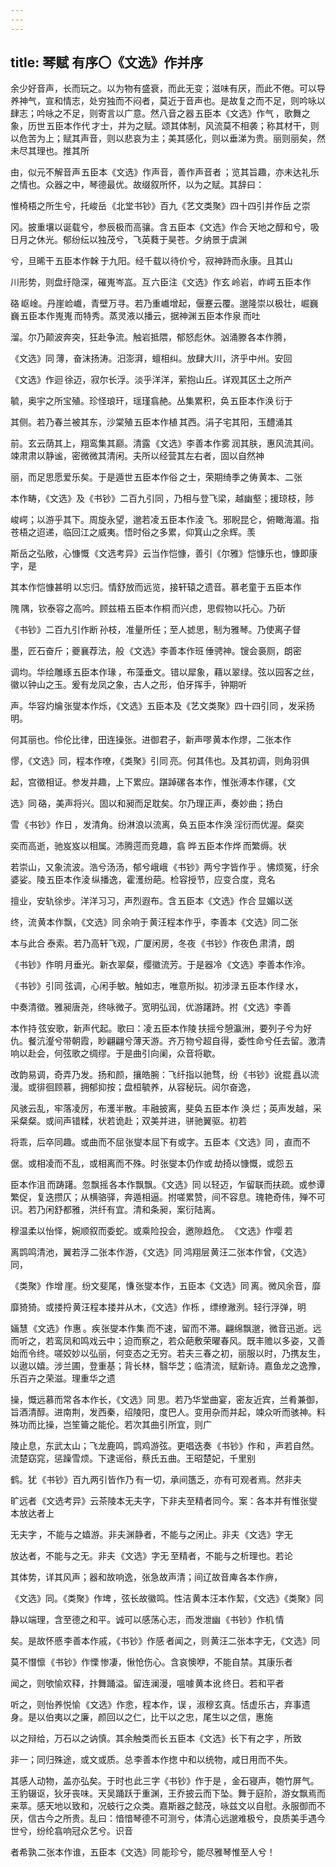 ```yaml
---
---
---
```

title: 琴赋 有序〇《文选》作并序
---



余少好音声，长而玩之。以为物有盛衰，而此无变；滋味有厌，而此不倦。可以导养神气，宣和情志，处穷独而不闷者，莫近于音声也。是故复之而不足，则吟咏以肆志；吟咏之不足，则寄言以广意。然八音之器 五臣本《文选》作气 ，歌舞之象，历世 五臣本作代 才士，并为之赋。颂其体制，风流莫不相袭；称其材干，则以危苦为上；赋其声音，则以悲哀为主；美其感化，则以垂涕为贵。丽则丽矣，然未尽其理也。推其所

由，似元不解音声 五臣本《文选》作声音，善作声音者 ；览其旨趣，亦未达礼乐之情也。众器之中，琴德最优。故缀叙所怀，以为之赋。其辞曰：

惟椅梧之所生兮，托峻岳 《北堂书钞》百九《艺文类聚》四十四引并作岳 之崇

冈。披重壤以诞载兮，参辰极而高骧。含 五臣本《文选》作合 天地之醇和兮，吸日月之休光。郁纷纭以独茂兮，飞英蕤于昊苍。夕纳景于虞渊

兮，旦晞干 五臣本作榦 于九阳。经千载以待价兮，寂神跱而永康。且其山

川形势，则盘纡隐深，磪嵬岑嵓。互 六臣注《文选》作玄 岭岩，岞崿 五臣本作

硌 岖崯。丹崖崄巇，青壁万寻。若乃重巇增起，偃蹇云覆。邈隆崇以极壮，崛巍巍 五臣本作嵬嵬 而特秀。蒸灵液以播云，据神渊 五臣本作泉 而吐

溜。尔乃颠波奔突，狂赴争流。触岩抵隈，郁怒彪休。汹涌滕 各本作腾，

《文选》同 薄，奋沫扬涛。汨澎湃，蟺相纠。放肆大川，济乎中州。安回 

《文选》作迴 徐迈，寂尔长浮。淡乎洋洋，萦抱山丘。详观其区土之所产

毓，奥宇之所宝殖。珍怪琅玕，瑶瑾翕赩。丛集累积，奂 五臣本作涣 衍于

其侧。若乃春兰被其东，沙棠殖 五臣本作植 其西。涓子宅其阳，玉醴涌其

前。玄云荫其上，翔鸾集其巅。清露 《文选》李善本作雾 润其肤，惠风流其间。竦肃肃以静谧，密微微其清闲。夫所以经营其左右者，固以自然神

丽，而足思愿爱乐矣。于是遁世 五臣本作俗 之士，荣期绮季之俦 黄本、二张

本作畴，《文选》及《书钞》二百九引同 ，乃相与登飞梁，越幽壑；援琼枝，陟

峻崿；以游乎其下。周旋永望，邈若凌 五臣本作淩 飞。邪睨昆仑，俯瞰海湄。指苍梧之迢递，临回江之威夷。悟时俗之多累，仰箕山之余辉。羡

斯岳之弘敞，心慷慨 《文选考异》云当作恺慷，善引《尔雅》恺慷乐也，慷即康字，是

其本作恺慷甚明 以忘归。情舒放而远览，接轩辕之遗音。慕老童于 五臣本作

隗 隅，钦泰容之高吟。顾兹梧 五臣本作桐 而兴虑，思假物以托心。乃斫 

《书钞》二百九引作断 孙枝，准量所任；至人摅思，制为雅琴。乃使离子督

墨，匠石奋斤；夔襄荐法，般 《文选》李善本作班 倕骋神。锼会裛厕，朗密

调均。华绘雕琢 五臣本作瑑 ，布藻垂文。错以犀象，藉以翠绿。弦以园客之丝，徽以钟山之玉。爰有龙凤之象，古人之形，伯牙挥手，钟期听

声。华容灼爚 张燮本作烁，《文选》五臣本及《艺文类聚》四十四引同 ，发采扬明。

何其丽也。伶伦比律，田连操张。进御君子，新声嘐 黄本作熮，二张本作

憀，《文选》同，程本作嘹，《类聚》引同 亮。何其伟也。及其初调，则角羽俱

起，宫徵相证。参发并趣，上下累应。踸踔磥 各本作，惟张溥本作磥，《文

选》同 硌，美声将兴。固以和昶而足耽矣。尔乃理正声，奏妙曲；扬白

雪 《书钞》作日 ，发清角。纷淋浪以流离，奂 五臣本作涣 淫衍而优渥。粲奕

奕而高逝，驰岌岌以相属。沛腾遌而竞趣，翕 晔 五臣本作烨 而繁缛。状

若崇山，又象流波。浩兮汤汤，郁兮峨峨 《书钞》两兮字皆作乎 。怫烦冤，纡余婆娑。陵 五臣本作淩 纵播逸，霍濩纷葩。检容授节，应变合度，竞名

擅业，安轨徐步。洋洋习习，声烈遐布。含 五臣本《文选》作合 显媚以送

终，流 黄本作飘，《文选》同 余响于 黄汪程本作乎，李善本《文选》同二张

本与此合 泰索。若乃高轩飞观，广厦闲房，冬夜 《书钞》作夜色 肃清，朗 

《书钞》作明 月垂光。新衣翠粲，缨徽流芳。于是器冷 《文选》李善本作泠。

《书钞》引同 弦调，心闲手敏。触如志，唯意所拟。初涉渌 五臣本作绿 水，

中奏清徵。雅昶唐尧，终咏微子。宽明弘润，优游躇跱。拊 《文选》李善

本作持 弦安歌，新声代起。歌曰：凌 五臣本作陵 扶摇兮憩瀛洲，要列子兮为好仇。餐沆瀣兮带朝霞，眇翩翩兮薄天游。齐万物兮超自得，委性命兮任去留。激清响以赴会，何弦歌之绸缪。于是曲引向阑，众音将歇。

改韵易调，奇弄乃发。扬和颜，攘皓腕：飞纤指以驰骛，纷 《书钞》讹掍 譶以流漫。或徘徊顾慕，拥郁抑按；盘桓毓养，从容秘玩。闼尔奋逸，

风骇云乱，牢落凌厉，布濩半散。丰融披离，斐奂 五臣本作 涣 烂；英声发越，采采粲粲。或间声错糅，状若诡赴；双美并进，骈驰翼驱。初若

将乖，后卒同趣。或曲而不屈 张燮本屈下有或字。五臣本《文选》同 ，直而不

倨。或相凌而不乱，或相离而不殊。时 张燮本仍作或 劫掎以慷慨，或怨 五

臣本作沮 而踌躇。忽飘摇 各本作飘飘。《文选》同 以轻迈，乍留联而扶疏。或参谭繁促，复迭攒仄；从横骆驿，奔遁相逼。拊嗟累赞，间不容息。瑰艳奇伟，殚不可识。若乃闲舒都雅，洪纤有宜。清和条昶，案衍陆离。

穆温柔以怡怿，婉顺叙而委蛇。或乘险投会，邀隙趋危。 《文选》作嘤 若

离鹍鸣清池，翼若浮 二张本作游，《文选》同 鸿翔层 黄汪二张本作曾，《文选》同，

《类聚》作增 崖。纷文斐尾，慊 张燮本作，五臣本《文选》同 离。微风余音，靡

靡猗猗。或搂捋 黄汪程本搂并从木，《文选》作栎 ，缥缭潎洌。轻行浮弹，明

婳慧 《文选》作惠 。疾 张燮本作集 而不速，留而不滞。翩绵飘邈，微音迅逝。远而听之，若鸾凤和鸣戏云中；迫而察之，若众葩敷荣曜春风。既丰赡以多姿，又善始而令终。嗟姣妙以弘丽，何变态之无穷。若夫三春之初，丽服以时，乃携友生，以遨以嬉。涉兰圃，登重基；背长林，翳华芝；临清流，赋新诗。嘉鱼龙之逸豫，乐百卉之荣滋。理重华之遗

操，慨远慕而常 各本作长，《文选》同 思。若乃华堂曲宴，密友近宾，兰肴兼御，旨酒清醇。进南荆，发西秦，绍陵阳，度巴人。变用杂而并起，竦众听而骇神。料殊功而比操，岂笙籥之能伦。若次其曲引所宜，则广

陵止息，东武太山；飞龙鹿鸣，鹍鸡游弦。更唱迭奏 《书钞》作和 ，声若自然。流楚窈窕，惩躁雪烦。下逮谣俗，蔡氏五曲。王昭楚妃，千里别

鹤。犹 《书钞》百九两引皆作乃 有一切，承间簉乏，亦有可观者焉。然非夫

旷远者 《文选考异》云茶陵本无夫字，下非夫至精者同今。案：各本并有惟张燮本放达者上

无夫字 ，不能与之嬉游。非夫渊静者，不能与之闲止。非夫 《文选》字无 

放达者，不能与之无。非夫 《文选》字无 至精者，不能与之析理也。若论

其体势，详其风声；器和故响逸，张急故声清；间辽故音庳 各本作痹，

《文选》同。《类聚》作埤 ，弦长故徽鸣。性洁 黄本汪本作絜，《文选》《类聚》同 

静以端理，含至德之和平。诚可以感荡心志，而发泄幽 《书钞》作机 情

矣。是故怀慼 李善本作戚，《书钞》作感 者闻之，则 黄汪二张本字无，《文选》同 

莫不憯懔 《书钞》作慄 惨凄，愀怆伤心。含哀懊咿，不能自禁。其康乐者

闻之，则欨愉欢释，抃舞踊溢。留连澜漫，嗢噱 黄本讹 终日。若和平者

听之，则怡养悦愉 《文选》作悆，程本作，误 ，淑穆玄真。恬虚乐古，弃事遗身。是以伯夷以之廉，颜回以之仁，比干以之忠，尾生以之信，惠施

以之辩给，万石以之讷慎。其余触类而长 五臣本《文选》长下有之字 ，所致

非一；同归殊途，或文或质。总 李善本作揔 中和以统物，咸日用而不失。

其感人动物，盖亦弘矣。于时也 此三字《书钞》作于是 ，金石寝声，匏竹屏气。王豹辍讴，狄牙丧味。天吴踊跃于重渊，王乔披云而下坠。舞于庭阶，游女飘焉而来萃。感天地以致和，况蚑行之众类。嘉斯器之懿茂，咏兹文以自慰。永服御而不厌，信古今之所贵。乱曰：愔愔琴德不可测兮，体清心远邈难极兮，良质美手遇今世兮，纷纶翕响冠众艺兮。识音

者希孰 二张本作谁，五臣本《文选》同 能珍兮，能尽雅琴惟至人兮！
